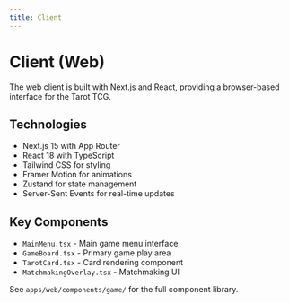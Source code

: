 ```yaml
---
title: Client
---
```


# Client (Web)

The web client is built with Next.js and React, providing a browser-based interface for the Tarot TCG.

## Technologies
- Next.js 15 with App Router
- React 18 with TypeScript
- Tailwind CSS for styling
- Framer Motion for animations
- Zustand for state management
- Server-Sent Events for real-time updates

## Key Components
- `MainMenu.tsx` - Main game menu interface
- `GameBoard.tsx` - Primary game play area
- `TarotCard.tsx` - Card rendering component
- `MatchmakingOverlay.tsx` - Matchmaking UI

See `apps/web/components/game/` for the full component library.
